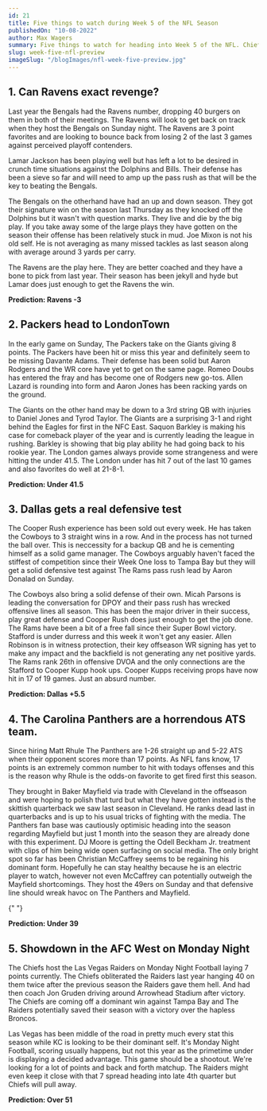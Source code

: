 ```yaml
---
id: 21
title: Five things to watch during Week 5 of the NFL Season
publishedOn: "10-08-2022"
author: Max Wagers
summary: Five things to watch for heading into Week 5 of the NFL. Chiefs vs. Raiders. Burrow heads to Baltimore to take on Lamar. Packers head to London. Can Cooper Rush keep it going against the Rams? Can the Panthers finally cover a spread.
slug: week-five-nfl-preview
imageSlug: "/blogImages/nfl-week-five-preview.jpg"
---
```


<h2 style={{ backgroundColor: "black", color: "white", padding: "20px" }}>
  1. Can Ravens exact revenge?
</h2>
<div style={{ fontFamily: "monospace", margin: "0 24px" }}>
Last year the Bengals had the Ravens number, dropping 40 burgers on them in both of their meetings. The Ravens will look to get back on track when they host the Bengals on Sunday night. The Ravens are 3 point favorites and are looking to bounce back from losing 2 of the last 3 games against perceived playoff contenders.

Lamar Jackson has been playing well but has left a lot to be desired in crunch time situations against the Dolphins and Bills. Their defense has been a sieve so far and will need to amp up the pass rush as that will be the key to beating the Bengals.

The Bengals on the otherhand have had an up and down season. They got their signature win on the season last Thursday as they knocked off the Dolphins but it wasn't with question marks. They live and die by the big play. If you take away some of the large plays they have gotten on the season their offense has been relatively stuck in mud. Joe Mixon is not his old self. He is not averaging as many missed tackles as last season along with average around 3 yards per carry.

The Ravens are the play here. They are better coached and they have a bone to pick from last year. Their season has been jekyll and hyde but Lamar does just enough to get the Ravens the win.

 <p style={{ paddingBottom: "20px" }}><b>Prediction: Ravens -3</b></p>
</div>

<h2 style={{ backgroundColor: "black", color: "white", padding: "20px" }}>
  2. Packers head to LondonTown
</h2>
<div style={{ fontFamily: "monospace", margin: "0 24px" }}>
 In the early game on Sunday, The Packers take on the Giants giving 8 points. The Packers have been hit or miss this year and definitely seem to be missing Davante Adams. Their defense has been solid but Aaron Rodgers and the WR core have yet to get on the same page. Romeo Doubs has entered the fray and has become one of Rodgers new go-tos. Allen Lazard is rounding into form and Aaron Jones has been racking yards on the ground.

The Giants on the other hand may be down to a 3rd string QB with injuries to Daniel Jones and Tyrod Taylor. The Giants are a surprising 3-1 and right behind the Eagles for first in the NFC East. Saquon Barkley is making his case for comeback player of the year and is currently leading the league in rushing. Barkley is showing that big play ability he had going back to his rookie year. The London games always provide some strangeness and were hitting the under 41.5. The London under has hit 7 out of the last 10 games and also favorites do well at 21-8-1.

<p style={{ paddingBottom: "20px" }}>
  <b>Prediction: Under 41.5</b>
</p>

</div>

<h2 style={{ backgroundColor: "black", color: "white", padding: "20px" }}>
  3. Dallas gets a real defensive test
</h2>
<div style={{ fontFamily: "monospace", margin: "0 24px" }}>
  The Cooper Rush experience has been sold out every week. He has taken the
  Cowboys to 3 straight wins in a row. And in the process has not turned the
  ball over. This is neccessity for a backup QB and he is cementing himself as a
  solid game manager. The Cowboys arguably haven't faced the stiffest of
  competition since their Week One loss to Tampa Bay but they will get a solid
  defensive test against The Rams pass rush lead by Aaron Donalad on Sunday.

The Cowboys also bring a solid defense of their own. Micah Parsons is leading the conversation for DPOY and their pass rush has wrecked offensive lines all season. This has been the major driver in their success, play great defense and Cooper Rush does just enough to get the job done. The Rams have been a bit of a free fall since their Super Bowl victory. Stafford is under durress and this week it won't get any easier. Allen Robinson is in witness protection, their key offseason WR signing has yet to make any impact and the backfield is not generating any net positive yards. The Rams rank 26th in offensive DVOA and the only connections are the Stafford to Cooper Kupp hook ups. Cooper Kupps receiving props have now hit in 17 of 19 games. Just an absurd number.

<p style={{ paddingBottom: "20px" }}>
  <b>Prediction: Dallas +5.5</b>
</p>

</div>

<h2 style={{ backgroundColor: "black", color: "white", padding: "20px" }}>
  4. The Carolina Panthers are a horrendous ATS team.
</h2>
<div style={{ fontFamily: "monospace", margin: "0 24px" }}>
 Since hiring Matt Rhule The Panthers are 1-26 straight up and 5-22 ATS when their opponent scores more than 17 points. As NFL fans know, 17 points is an extremely common number to hit with todays offenses and this is the reason why Rhule is the odds-on favorite to get fired first this season.

They brought in Baker Mayfield via trade with Cleveland in the offseason and were hoping to polish that turd but what they have gotten instead is the skittish quarterback we saw last season in Cleveland. He ranks dead last in quarterbacks and is up to his usual tricks of fighting with the media. The Panthers fan base was cautiously optimisic heading into the season regarding Mayfield but just 1 month into the season they are already done with this experiment. DJ Moore is getting the Odell Beckham Jr. treatment with clips of him being wide open surfacing on social media. The only bright spot so far has been Christian McCaffrey seems to be regaining his dominant form. Hopefully he can stay healthy because he is an electric player to watch, however not even McCaffrey can potentially outweigh the Mayfield shortcomings. They host the 49ers on Sunday and that defensive line should wreak havoc on The Panthers and Mayfield.

{" "}

<p style={{ paddingBottom: "20px" }}>
  <b>Prediction: Under 39</b>
</p>

</div>

<h2 style={{ backgroundColor: "black", color: "white", padding: "20px" }}>
  5. Showdown in the AFC West on Monday Night
</h2>
<div style={{ fontFamily: "monospace", margin: "0 24px" }}>
   The Chiefs host the Las Vegas Raiders on Monday Night Football laying 7 points currently. The Chiefs obliterated the Raiders last year hanging 40 on them twice after the previous season the Raiders gave them hell. And had then coach Jon Gruden driving around Arrowhead Stadium after victory. The Chiefs are coming off a dominant win against Tampa Bay and The Raiders potentially saved their season with a victory over the hapless Broncos.

Las Vegas has been middle of the road in pretty much every stat this season while KC is looking to be their dominant self. It's Monday Night Football, scoring usually happens, but not this year as the primetime under is displaying a decided advantage. This game should be a shootout. We're looking for a lot of points and back and forth matchup. The Raiders might even keep it close with that 7 spread heading into late 4th quarter but Chiefs will pull away.

<p style={{ paddingBottom: "20px" }}>
  <b>Prediction: Over 51</b>
</p>

</div>
